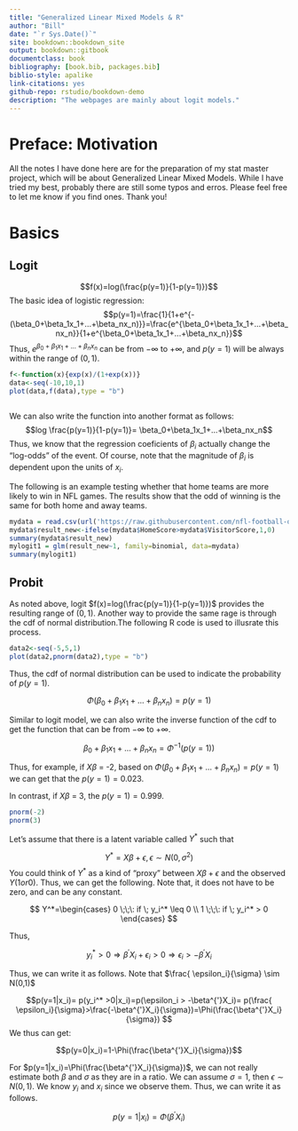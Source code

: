 ```yaml
--- 
title: "Generalized Linear Mixed Models & R"
author: "Bill"
date: "`r Sys.Date()`"
site: bookdown::bookdown_site
output: bookdown::gitbook
documentclass: book
bibliography: [book.bib, packages.bib]
biblio-style: apalike
link-citations: yes
github-repo: rstudio/bookdown-demo
description: "The webpages are mainly about logit models."
---
```

# Preface: Motivation {-#my-section}

All the notes I have done here are for the preparation of my stat master project, which will be about Generalized Linear Mixed Models. While I have tried my best, probably there are still some typos and erros. Please feel free to let me know if you find ones. Thank you!

# Basics

## Logit

$$f(x)=log(\frac{p(y=1)}{1-p(y=1)})$$
The basic idea of logistic regression:
$$p(y=1)=\frac{1}{1+e^{-(\beta_0+\beta_1x_1+...+\beta_nx_n)}}=\frac{e^{\beta_0+\beta_1x_1+...+\beta_nx_n}}{1+e^{\beta_0+\beta_1x_1+...+\beta_nx_n}}$$
Thus, $e^{\beta_0+\beta_1x_1+...+\beta_nx_n}$ can be from $-\infty$ to $+\infty$, and $p(y=1)$ will be always within the range of $(0,1)$.

```R
f<-function(x){exp(x)/(1+exp(x))}
data<-seq(-10,10,1)
plot(data,f(data),type = "b")
  
```

We can also write the function into another format as follows:
$$log \frac{p(y=1)}{1-p(y=1)}= \beta_0+\beta_1x_1+...+\beta_nx_n$$
Thus, we know that the regression coeficients of $\beta_i$ actually change the "log-odds" of the event. Of course, note that the magnitude of $\beta_i$ is dependent upon the units of $x_i$.

The following is an example testing whether that home teams are more likely to win in NFL games. The results show that the odd of winning is the same for both home and away teams.

```R
mydata = read.csv(url('https://raw.githubusercontent.com/nfl-football-ops/Big-Data-Bowl/master/Data/games.csv'))
mydata$result_new<-ifelse(mydata$HomeScore>mydata$VisitorScore,1,0)
summary(mydata$result_new)
mylogit1 = glm(result_new~1, family=binomial, data=mydata)
summary(mylogit1)

```

## Probit

As noted above, logit $f(x)=log(\frac{p(y=1)}{1-p(y=1)})$ provides the resulting range of $(0,1)$. Another way to provide the same rage is through the cdf of normal distribution.The following R code is used to illusrate this process. 

```R
data2<-seq(-5,5,1)
plot(data2,pnorm(data2),type = "b")
```
Thus, the cdf of normal distribution can be used to indicate the probability of $p(y=1)$.

$$\Phi(\beta_0+\beta_1x_1+...+\beta_nx_n )= p(y=1)$$

Similar to logit model, we can also write the inverse function of the cdf to get the function that can be from $-\infty$ to $+\infty$.

$$\beta_0+\beta_1x_1+...+\beta_nx_n =\Phi^{-1}(p(y=1))$$


Thus, for example, if $X\beta$ = -2, based on $\Phi(\beta_0+\beta_1x_1+...+\beta_nx_n )= p(y=1)$ we can get that the $p(y=1)=0.023$. 

In contrast, if $X\beta$ = 3, the $p(y=1)=0.999$.

```R
pnorm(-2)
pnorm(3)
```

Let's assume that there is a latent variable called $Y^*$ such that

$$Y^*=X\beta+\epsilon, \epsilon \sim N(0,\sigma^2)$$
You could think of $Y^*$ as a kind of "proxy" between $X\beta+\epsilon$ and the observed $Y (1 or 0)$. Thus, we can get the following. Note that, it does not have to be zero, and can be any constant.

$$
Y^*=\begin{cases} 0 \;\;\: if \;  y_i^* \leq 0 \\ 1 \;\;\: if \;  y_i^* > 0 \end{cases}
$$

Thus, 

$$y_i^* > 0 \Rightarrow \beta^{'}X_i + \epsilon_i >0 \Rightarrow \epsilon_i > -\beta^{'}X_i$$

Thus, we can write it as follows. Note that $\frac{ \epsilon_i}{\sigma} \sim N(0,1)$

$$p(y=1|x_i)= p(y_i^* >0|x_i)=p(\epsilon_i > -\beta^{'}X_i)= p(\frac{ \epsilon_i}{\sigma}>\frac{-\beta^{'}X_i}{\sigma})=\Phi(\frac{\beta^{'}X_i}{\sigma}) $$
We thus can get:

$$p(y=0|x_i)=1-\Phi(\frac{\beta^{'}X_i}{\sigma})$$


For $p(y=1|x_i)=\Phi(\frac{\beta^{'}X_i}{\sigma})$, we can not really estimate both $\beta$ and $\sigma$ as they are in a ratio. We can assume $\sigma =1$, then $\epsilon \sim N(0,1)$.
We know $y_i$ and $x_i$ since we observe them. Thus, we can write it as follows. 

$$p(y=1|x_i)=\Phi(\beta^{'}X_i)$$
